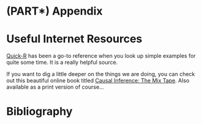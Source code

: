 # (PART\*) Appendix {-}

# Useful Internet Resources
[Quick-R](https://www.statmethods.net/) has been a go-to reference when you look up simple examples for quite some time. It is a really helpful source.

If you want to dig a little deeper on the things we are doing, you can check out this beautiful online book titled [Causal Inference: The Mix Tape](https://mixtape.scunning.com/index.html). Also available as a print version of course...

# Bibliography 
\ref{@Bibliography}

